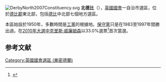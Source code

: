 [[File:DerbyNorth2007Constituency.svg|right]]
'''北德比'''（{{lang-en|Derby North}}），[[英國|英國]][[英國國會|國會]]一自治市選區，位於[[德比郡|德比郡]]東北部，包括[[德比|德比]]中北部七個地方選區。

本區始設於1950年，多數時間是[[工黨_(英國)|工黨]]的根據地。[[保守黨_(英國)|保守黨]]只是在1983至1997年間勝出過。在[[2010年英國大選|2010年大選中]][[克里斯·威廉姆森|克里斯·威廉姆森]]以33.0%選票<ref name="">{{cite news
|publisher=[[英國廣播公司|英國廣播公司]]
|date=2010年5月7日
|title=Election 2010/Constituency/Derby North
|url=http://news.bbc.co.uk/1/shared/election2010/results/constituency/b34.stm
|accessdate=2010年9月29日
|archive-date=2017年9月4日
|archive-url=https://web.archive.org/web/20170904223709/http://news.bbc.co.uk/1/shared/election2010/results/constituency/b34.stm
|dead-url=no
}}</ref>首次當選。

==参考文献==
<div class="references-small">
<references></references>
</div>

{{DEFAULTSORT:Derby North (UK Parliament constituency)}}
[[Category:英國國會選區_(東密德蘭)|Category:英國國會選區 (東密德蘭)]]